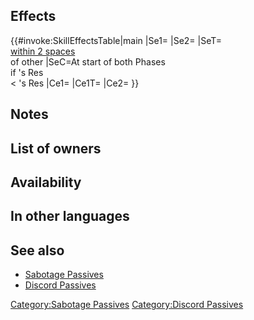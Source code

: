 {{Passive
|name=Atk/Def Discord
|type=B
|exclusive=0
|canUseWeapon={{WeaponList|All}}
|canUseMove={{MoveList|Infantry,Flying}}
|properties=random_owner
|1name=Atk/Def Discord
|alt1name=Atk Def Discord
|1tagid=SID_攻撃守備の不和
|1effect=At start of player phase or enemy phase, inflicts Atk/Def-6 and【Discord】on foes with Res < unit's Res and that are within 2 spaces of another foe through their next actions.<br><br>Inflicts penalty on foe's Atk/Def during combat = number of foes inflicted with【Discord】 within 2 spaces of target, including target, × 2, + 4 (max 10) and deals damage = 15% of unit's Res (excluding area-of-effect Specials).<br><br>【Discord】<br>Inflicts Atk/Spd/Def/Res-X on unit during combat (X = 2 + number of allies within 2 spaces of unit; max 5) through its next action.
|1cost=300
|1required=Sabotage Atk 3;Sabotage Def 3
}}
==Effects==
{{#invoke:SkillEffectsTable|main
|Se1={{Eft|Penalties|Atk/Def|6}}
|Se2={{SEt|Discord}}
|SeT={{Tgt|Foes}}<br>[[within 2 spaces]]<br>of other {{Tgt|Foes}}
|SeC=At start of both Phases<br>if {{Tgt|Foe}}'s Res<br>< {{Tgt|Unit}}'s Res
|Ce1={{Eft|Temporary debuffs|Atk/Def|2 x {{Tgt|Foes}} with<br>{{SEt|Discord}} [[within 2 spaces]]<br>of {{Tgt|Target Foe}}, +4<br>(including {{Tgt|Target Foe}})|max=10}}
|Ce1T={{Tgt|Foe}}
|Ce2={{Eft|Damage Boost|15% of {{Tgt|Unit}}'s Res}}
}}
==Notes==
{{Penalties}}
{{Discord}}
{{Temporary debuffs}}
{{DamageBoost}}
==List of owners==
{{Skill Hero List}}
==Availability==
{{PassiveFocusList}}
{{PassiveDistributionList}}
{{PassiveCombatManualList}}
==In other languages==
{{OtherLanguages
|japanese=
|german=
|spanishEU=Discordia Ata/Def
|spanishLA=
|french=
|italian=
|chineseTW=
|portuguese=
}}

==See also==
{{See also skills|cond=(Description LIKE '%【Discord】%' OR Description LIKE '%number of foes inflicted with%' OR Description LIKE '%active on foe and any foe within _ spaces of foe%' OR Description LIKE '%number of foes within _ spaces of target with %') AND Exclusive='1'}}
* [[Sabotage Passives]]
* [[Skill families/B Passives#Discord|Discord Passives]]
{{Passives Navbox|B}}
[[Category:Sabotage Passives]]
[[Category:Discord Passives]]